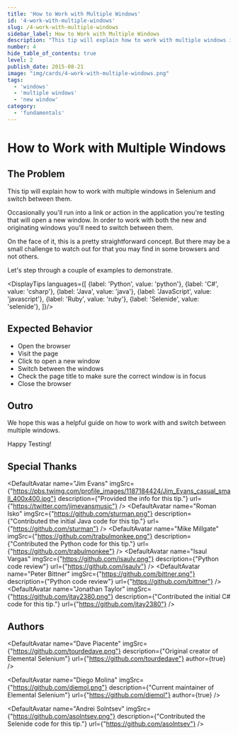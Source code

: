 ```yaml
---
title: 'How to Work with Multiple Windows'
id: '4-work-with-multiple-windows'
slug: /4-work-with-multiple-windows
sidebar_label: How to Work with Multiple Windows
description: "This tip will explain how to work with multiple windows in Selenium and switch between them."
number: 4
hide_table_of_contents: true
level: 2
publish_date: 2015-08-21
image: "img/cards/4-work-with-multiple-windows.png"
tags:
  - 'windows'
  - 'multiple windows'
  - 'new window'
category:
  - 'fundamentals'
---
```


# How to Work with Multiple Windows

## The Problem

This tip will explain how to work with multiple windows in Selenium and switch between them.

Occasionally you'll run into a link or action in the application you're testing that will open a new window. In order
to work with both the new and originating windows you'll need to switch between them.

On the face of it, this is a pretty straightforward concept. But there may be a small challenge to watch out for
that you may find in some browsers and not others.

Let's step through a couple of examples to demonstrate.



<DisplayTips languages={[
    {label: 'Python', value: 'python'},
    {label: 'C#', value: 'csharp'},
    {label: 'Java', value: 'java'},
    {label: 'JavaScript', value: 'javascript'},
    {label: 'Ruby', value: 'ruby'},
    {label: 'Selenide', value: 'selenide'},
]}/>

## Expected Behavior

- Open the browser
- Visit the page
- Click to open a new window
- Switch between the windows
- Check the page title to make sure the correct window is in focus
- Close the browser

## Outro

We hope this was a helpful guide on how to work with and switch between multiple windows.

Happy Testing!

## Special Thanks


<DefaultAvatar
    name="Jim Evans"
    imgSrc={"https://pbs.twimg.com/profile_images/1187184424/Jim_Evans_casual_small_400x400.jpg"}
    description={"Provided the info for this tip."}
    url={"https://twitter.com/jimevansmusic"}
/>
<DefaultAvatar
    name="Roman Isko"
    imgSrc={"https://github.com/sturman.png"}
    description={"Contributed the initial Java code for this tip."}
    url={"https://github.com/sturman"}
/>
<DefaultAvatar
    name="Mike Millgate"
    imgSrc={"https://github.com/trabulmonkee.png"}
    description={"Contributed the Python code for this tip."}
    url={"https://github.com/trabulmonkee"}
/>
<DefaultAvatar
    name="Isaul Vargas"
    imgSrc={"https://github.com/isaulv.png"}
    description={"Python code review"}
    url={"https://github.com/isaulv"}
/>
<DefaultAvatar
    name="Peter Bittner"
    imgSrc={"https://github.com/bittner.png"}
    description={"Python code review"}
    url={"https://github.com/bittner"}
/>
<DefaultAvatar
    name="Jonathan Taylor"
    imgSrc={"https://github.com/jtay2380.png"}
    description={"Contributed the initial C# code for this tip."}
    url={"https://github.com/jtay2380"}
/>

## Authors

<DefaultAvatar
    name="Dave Piacente"
    imgSrc={"https://github.com/tourdedave.png"}
    description={"Original creator of Elemental Selenium"}
    url={"https://github.com/tourdedave"}
    author={true}
/>

<DefaultAvatar
    name="Diego Molina"
    imgSrc={"https://github.com/diemol.png"}
    description={"Current maintainer of Elemental Selenium"}
    url={"https://github.com/diemol"}
    author={true}
/>

<DefaultAvatar
  name="Andrei Solntsev"
  imgSrc={"https://github.com/asolntsev.png"}
  description={"Contributed the Selenide code for this tip."}
  url={"https://github.com/asolntsev"}
/>
